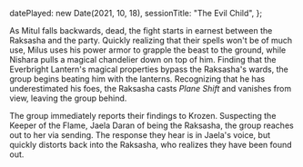   datePlayed: new Date(2021, 10, 18),
  sessionTitle: "The Evil Child",
};

As Mitul falls backwards, dead, the fight starts in earnest between the Raksasha and the party.
Quickly realizing that their spells won't be of much use, Milus uses his power armor to grapple the beast to the ground, while Nishara pulls a magical chandelier down on top of him.
Finding that the Everbright Lantern's magical properties bypass the Raksasha's wards, the group begins beating him with the lanterns.
Recognizing that he has underestimated his foes, the Raksasha casts _Plane Shift_ and vanishes from view, leaving the group behind.

The group immediately reports their findings to Krozen.
Suspecting the Keeper of the Flame, Jaela Daran of being the Raksasha, the group reaches out to her via sending.
The response they hear is in Jaela's voice, but quickly distorts back into the Raksasha, who realizes they have been found out.
